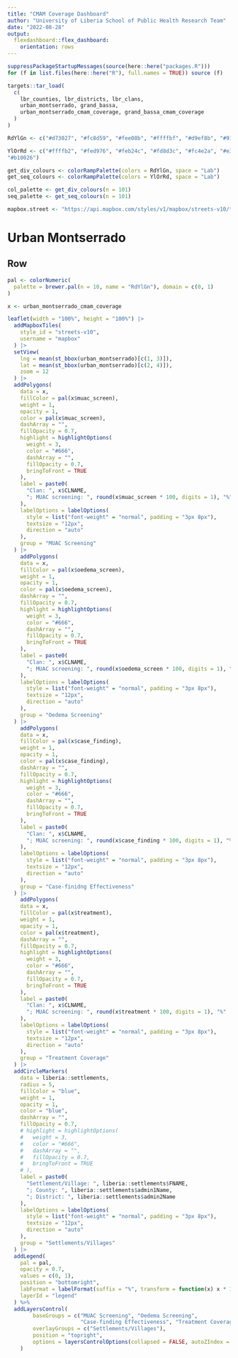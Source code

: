 ```yaml
---
title: "CMAM Coverage Dashboard"
author: "University of Liberia School of Public Health Research Team" 
date: "2022-08-28"
output: 
  flexdashboard::flex_dashboard:
    orientation: rows
---
```


```r
suppressPackageStartupMessages(source(here::here("packages.R")))
for (f in list.files(here::here("R"), full.names = TRUE)) source (f)

targets::tar_load(
  c(
    lbr_counties, lbr_districts, lbr_clans,
    urban_montserrado, grand_bassa,
    urban_montserrado_cmam_coverage, grand_bassa_cmam_coverage
  )
)

RdYlGn <- c("#d73027", "#fc8d59", "#fee08b", "#ffffbf", "#d9ef8b", "#91cf60", "#1a9850")

YlOrRd <- c("#ffffb2", "#fed976", "#feb24c", "#fd8d3c", "#fc4e2a", "#e31a1c",
"#b10026")

get_div_colours <- colorRampPalette(colors = RdYlGn, space = "Lab")
get_seq_colours <- colorRampPalette(colors = YlOrRd, space = "Lab")

col_palette <- get_div_colours(n = 101)
seq_palette <- get_seq_colours(n = 101)

mapbox.street <- "https://api.mapbox.com/styles/v1/mapbox/streets-v10/tiles/256/{z}/{x}/{y}?access_token=pk.eyJ1IjoiZXJuZXN0Z3VldmFycmEiLCJhIjoiejRRLXlZdyJ9.sqS1zi0rDH5CIzvcn9SXSg"
```

Urban Montserrado
================================================================================

Row {.tabset .tabset-fade}
--------------------------------------------------------------------------------

```r
pal <- colorNumeric(
  palette = brewer.pal(n = 10, name = "RdYlGn"), domain = c(0, 1)
)

x <- urban_montserrado_cmam_coverage

leaflet(width = "100%", height = "100%") |>
  addMapboxTiles(
    style_id = "streets-v10",
    username = "mapbox"
  ) |>
  setView(
    lng = mean(st_bbox(urban_montserrado)[c(1, 3)]), 
    lat = mean(st_bbox(urban_montserrado)[c(2, 4)]),
    zoom = 12
  ) |>
  addPolygons(
    data = x,
    fillColor = pal(x$muac_screen),
    weight = 1,
    opacity = 1,
    color = pal(x$muac_screen),
    dashArray = "",
    fillOpacity = 0.7,
    highlight = highlightOptions(
      weight = 3,
      color = "#666",
      dashArray = "",
      fillOpacity = 0.7,
      bringToFront = TRUE
    ),
    label = paste0(
      "Clan: ", x$CLNAME, 
      "; MUAC screening: ", round(x$muac_screen * 100, digits = 1), "%"
    ),
    labelOptions = labelOptions(
      style = list("font-weight" = "normal", padding = "3px 8px"),
      textsize = "12px",
      direction = "auto"
    ),
    group = "MUAC Screening"
  ) |>
    addPolygons(
    data = x,
    fillColor = pal(x$oedema_screen),
    weight = 1,
    opacity = 1,
    color = pal(x$oedema_screen),
    dashArray = "",
    fillOpacity = 0.7,
    highlight = highlightOptions(
      weight = 3,
      color = "#666",
      dashArray = "",
      fillOpacity = 0.7,
      bringToFront = TRUE
    ),
    label = paste0(
      "Clan: ", x$CLNAME, 
      "; MUAC screening: ", round(x$oedema_screen * 100, digits = 1), "%"
    ),
    labelOptions = labelOptions(
      style = list("font-weight" = "normal", padding = "3px 8px"),
      textsize = "12px",
      direction = "auto"
    ),
    group = "Oedema Screening"
  ) |>
    addPolygons(
    data = x,
    fillColor = pal(x$case_finding),
    weight = 1,
    opacity = 1,
    color = pal(x$case_finding),
    dashArray = "",
    fillOpacity = 0.7,
    highlight = highlightOptions(
      weight = 3,
      color = "#666",
      dashArray = "",
      fillOpacity = 0.7,
      bringToFront = TRUE
    ),
    label = paste0(
      "Clan: ", x$CLNAME, 
      "; MUAC screening: ", round(x$case_finding * 100, digits = 1), "%"
    ),
    labelOptions = labelOptions(
      style = list("font-weight" = "normal", padding = "3px 8px"),
      textsize = "12px",
      direction = "auto"
    ),
    group = "Case-finidng Effectiveness"
  ) |>
    addPolygons(
    data = x,
    fillColor = pal(x$treatment),
    weight = 1,
    opacity = 1,
    color = pal(x$treatment),
    dashArray = "",
    fillOpacity = 0.7,
    highlight = highlightOptions(
      weight = 3,
      color = "#666",
      dashArray = "",
      fillOpacity = 0.7,
      bringToFront = TRUE
    ),
    label = paste0(
      "Clan: ", x$CLNAME, 
      "; MUAC screening: ", round(x$treatment * 100, digits = 1), "%"
    ),
    labelOptions = labelOptions(
      style = list("font-weight" = "normal", padding = "3px 8px"),
      textsize = "12px",
      direction = "auto"
    ),
    group = "Treatment Coverage"
  ) |>
  addCircleMarkers(
    data = liberia::settlements,
    radius = 5,
    fillColor = "blue",
    weight = 1,
    opacity = 1,
    color = "blue",
    dashArray = "",
    fillOpacity = 0.7,
    # highlight = highlightOptions(
    #   weight = 3,
    #   color = "#666",
    #   dashArray = "",
    #   fillOpacity = 0.7,
    #   bringToFront = TRUE
    # ),
    label = paste0(
      "Settlement/Village: ", liberia::settlements$FNAME, 
      "; County: ", liberia::settlements$admin1Name,
      "; District: ", liberia::settlements$admin2Name
    ),
    labelOptions = labelOptions(
      style = list("font-weight" = "normal", padding = "3px 8px"),
      textsize = "12px",
      direction = "auto"
    ),
    group = "Settlements/Villages"
  ) |>
  addLegend(
    pal = pal,
    opacity = 0.7,
    values = c(0, 1),
    position = "bottomright",
    labFormat = labelFormat(suffix = "%", transform = function(x) x * 100),
    layerId = "legend"
  ) %>%
  addLayersControl(
		baseGroups = c("MUAC Screening", "Oedema Screening", 
		               "Case-finding Effectiveness", "Treatment Coverage"),
		overlayGroups = c("Settlements/Villages"),
		position = "topright",
		options = layersControlOptions(collapsed = FALSE, autoZIndex = TRUE)
	)
```